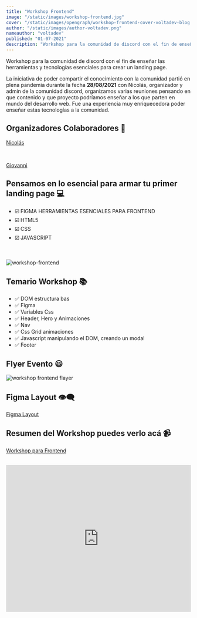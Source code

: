 ```yaml
---
title: "Workshop Frontend"
image: "/static/images/workshop-frontend.jpg"
cover: "/static/images/opengraph/workshop-frontend-cover-voltadev-blog.jpg"
author: "/static/images/author-voltadev.png"
nameauthor: "voltadev"
published: "01-07-2021"
description: "Workshop para la comunidad de discord con el fin de enseñar las herramientas y tecnologías esenciales para crear un landing page"
---
```


Workshop para la comunidad de discord con el fin de enseñar las herramientas y tecnologías esenciales para crear un landing page.

La iniciativa de poder compartir el conocimiento con la comunidad partió en plena pandemia durante la fecha **28/08/2021** con Nicolás, organizador y admin de la comunidad discord, organizamos varias reuniones pensando en que contenido
y que proyecto podríamos enseñar a los que parten en mundo del desarrollo web.
Fue una experiencia muy enriquecedora poder enseñar estas tecnologías a la comunidad.

## Organizadores Colaboradores 🌟

[Nicolás](https://github.com/makoto2711)

<br />

[Giovanni](https://github.com/volta2016)

## Pensamos en lo esencial para armar tu primer landing page 💻

- <span className="list-icon">☑️ </span> FIGMA HERRAMIENTAS ESENCIALES PARA FRONTEND
- <span className="list-icon">☑️ </span> HTML5
- <span className="list-icon">☑️ </span> CSS
- <span className="list-icon">☑️ </span> JAVASCRIPT

<br />

![workshop-frontend](/static/images/workshop-frontend-up.gif "workshop-frontend")

## Temario Workshop 📚

- <span className="list-icon">✅ </span> DOM estructura bas
- <span className="list-icon">✅ </span> Figma
- <span className="list-icon">✅ </span> Variables Css
- <span className="list-icon">✅ </span> Header, Hero y Animaciones
- <span className="list-icon">✅ </span> Nav
- <span className="list-icon">✅ </span> Css Grid animaciones
- <span className="list-icon">✅ </span> Javascript manipulando el DOM, creando un
  modal
- <span className="list-icon">✅ </span> Footer

## Flyer Evento 😃

![workshop frontend flayer](/static/images/flyer-workshop-2.jpg "workshop frontend flayer")

## Figma Layout 👁️‍🗨️

[Figma Layout](https://www.figma.com/file/EQBLoL6ZqAmjpu5K0kaeHz/taller?node-id=3%3A3)

## Resumen del Workshop puedes verlo acá 📹

[Workshop para Frontend](https://youtu.be/vmQpLWuJeZ8)

<br />

<Iframe
  width="100%"
  height="400"
  src="https://www.youtube.com/embed/vmQpLWuJeZ8"
  title="YouTube video player"
  frameborder="0"
  allow="accelerometer; autoplay; clipboard-write; encrypted-media; gyroscope; picture-in-picture"
  allowFullscreen
/>

## Repositorio Workshop Frontend 🔗

[Repositorio](https://github.com/volta2016/taller)

## Ver landing page construida acá 👀

[Landing Page](https://workshop-frontenddiscord.netlify.app/)
